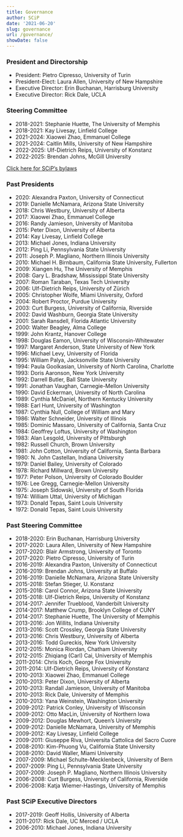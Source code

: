```yaml
---
title: Governance
author: SCiP
date: '2021-06-20'
slug: governance
url: /governance/
showDate: false
---
```


### President and Directorship

- President: Pietro Cipresso, University of Turin
- President-Elect: Laura Allen, University of New Hampshire
- Executive Director: Erin Buchanan, Harrisburg University
- Executive Director: Rick Dale, UCLA

### Steering Committee

- 2018-2021: Stephanie Huette, The University of Memphis
- 2018-2021: Kay Livesay, Linfield College
- 2021-2024: Xiaowei Zhao, Emmanuel College
- 2021-2024: Caitlin Mills, University of New Hampshire
- 2022-2025: Ulf-Dietrich Reips, University of Konstanz
- 2022-2025: Brendan Johns, McGill University

[Click here for SCiP's bylaws](https://docs.google.com/document/d/1lM7udTN3c8P17Xx5mkf6xChUIKabMR2y8Ibz2qfQbNk/edit)

### Past Presidents

- 2020: Alexandra Paxton, University of Connecticut
- 2019: Danielle McNamara, Arizona State University
- 2018: Chris Westbury, University of Alberta
- 2017: Xiaowei Zhao, Emmanuel College
- 2016: Randy Jamieson, University of Manitoba
- 2015: Peter Dixon, University of Alberta
- 2014: Kay Livesay, Linfield College
- 2013: Michael Jones, Indiana University
- 2012: Ping Li, Pennsylvania State University 
- 2011: Joseph P. Magliano, Northern Illinois University
- 2010: Michael H. Birnbaum, California State University, Fullerton 
- 2009: Xiangen Hu, The University of Memphis
- 2008: Gary L. Bradshaw, Mississippi State University
- 2007: Roman Taraban, Texas Tech University
- 2006: Ulf-Dietrich Reips, University of Zürich 
- 2005: Christopher Wolfe, Miami University, Oxford 
- 2004: Robert Proctor, Purdue University 
- 2003: Curt Burgess, University of California, Riverside
- 2002: David Washburn, Georgia State University 
- 2001: Sarah Ransdell, Florida Atlantic University 
- 2000: Walter Beagley, Alma College 
- 1999: John Krantz, Hanover College 
- 1998: Douglas Eamon, University of Wisconsin-Whitewater 
- 1997: Margaret Anderson, State University of New York 
- 1996: Michael Levy, University of Florida 
- 1995: William Palya, Jacksonville State University 
- 1994: Paula Goolkasian, University of North Carolina, Charlotte 
- 1993: Doris Aaronson, New York University 
- 1992: Darrell Butler, Ball State University 
- 1991: Jonathan Vaughan, Carnegie-Mellon University
- 1990: David Eckerman, University of North Carolina 
- 1989: Cynthia McDaniel, Northern Kentucky University 
- 1988: Earl Hunt, University of Washington 
- 1987: Cynthia Null, College of William and Mary 
- 1986: Walter Schneider, University of Illinois 
- 1985: Dominic Massaro, University of California, Santa Cruz 
- 1984: Geoffrey Loftus, University of Washington
- 1983: Alan Lesgold, University of Pittsburgh
- 1982: Russell Church, Brown University 
- 1981: John Cotton, University of California, Santa Barbara 
- 1980: N. John Castellan, Indiana University
- 1979: Daniel Bailey, University of Colorado 
- 1978: Richard Millward, Brown University 
- 1977: Peter Polson, University of Colorado Boulder
- 1976: Lee Gregg, Carnegie-Mellon University
- 1975: Joseph Sidowski, University of South Florida
- 1974: William Uttal, University of Michigan
- 1973: Donald Tepas, Saint Louis University
- 1972: Donald Tepas, Saint Louis University

### Past Steering Committee

- 2018-2020: Erin Buchanan, Harrisburg University
- 2017-2020: Laura Allen, University of New Hampshire
- 2017-2020: Blair Armstrong, University of Toronto
- 2017-2020: Pietro Cipresso, University of Turin
- 2016-2019: Alexandra Paxton, University of Connecticut
- 2016-2019: Brendan Johns, University at Buffalo
- 2016-2019: Danielle McNamara, Arizona State University
- 2015-2018: Stefan Stieger, U. Konstanz
- 2015-2018: Carol Connor, Arizona State University
- 2015-2018: Ulf-Dietrich Reips, University of Konstanz
- 2014-2017: Jennifer Trueblood, Vanderbilt University
- 2014-2017: Matthew Crump, Brooklyn College of CUNY
- 2014-2017: Stephanie Huette, The University of Memphis
- 2013-2016: Jon Willits, Indiana University
- 2013-2016: Scott Crossley, Georgia State University
- 2013-2016: Chris Westbury, University of Alberta
- 2013-2016: Todd Gureckis, New York University
- 2012-2015: Monica Riordan, Chatham University
- 2012-2015: Zhiqiang (Carl) Cai, University of Memphis
- 2011-2014: Chris Koch, George Fox University
- 2011-2014: Ulf-Dietrich Reips, University of Konstanz
- 2010-2013: Xiaowei Zhao, Emmanuel College
- 2010-2013: Peter Dixon, University of Alberta
- 2010-2013: Randall Jamieson, University of Manitoba
- 2010-2013: Rick Dale, University of Memphis
- 2010-2013: Yana Weinstein, Washington University
- 2009-2012: Patrick Conley, University of Wisconsin
- 2009-2012: Otto MacLin, University of Northern Iowa
- 2009-2012: Douglas Mewhort, Queen's University
- 2009-2012: Danielle McNamara, University of Memphis
- 2009-2012: Kay Livesay, Linfield College
- 2009-2011: Giuseppe Riva, Universita Cattolica del Sacro Cuore
- 2008-2010: Kim-Phuong Vu, California State University
- 2008-2010: David Waller, Miami University
- 2007-2009: Michael Schulte-Mecklenbeck, University of Bern
- 2007-2009: Ping Li, Pennsylvania State University
- 2007-2009: Joseph P. Magliano, Northern Illinois University
- 2006-2008: Curt Burgess, University of California, Riverside
- 2006-2008: Katja Wiemer-Hastings, University of Memphis

### Past SCiP Executive Directors

- 2017-2019: Geoff Hollis, University of Alberta 
- 2011-2017: Rick Dale, UC Merced / UCLA
- 2006-2010: Michael Jones, Indiana University 


